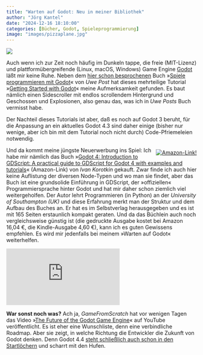 ```yaml
---
title: "Warten auf Godot: Neu in meiner Bibliothek"
author: "Jörg Kantel"
date: "2024-12-16 18:10:00"
categories: [Bücher, Godot, Spieleprogrammierung]
image: "images/pizzaplane.jpg"
---
```


[![](images/pizzaplane-b.jpg)](https://www.flickr.com/photos/schockwellenreiter/52584883766/)

Auch wenn ich zur Zeit noch häufig im Dunkeln tappe, die freie (MIT-Lizenz) und plattformübergreifende (Linux, macOS, Windows) Game Engine [Godot](http://cognitiones.kantel-chaos-team.de/multimedia/spieleprogrammierung/godot.html) läßt mir keine Ruhe. Neben dem [hier schon besprochenen](https://kantel.github.io/posts/2024120901_godot_buch/) Buch »[Spiele programmieren mit Godot](https://www.rheinwerk-verlag.de/spiele-programmieren-mit-godot/)« von *Uwe Post* hat dieses mehrteilige Tutorial »[Getting Started with Godot](https://devga.me/tutorials/godot2d/)« meine Aufmerksamkeit gefunden. Es baut nämlich einen Sidescroller mit endlos scrollendem Hintergrund und Geschossen und Explosionen, also genau das, was ich in *Uwe Posts* Buch vermisst habe.

Der Nachteil dieses Tutorials ist aber, daß es noch auf Godot 3 beruht, für die Anpassung an ein aktuelles Godot 4.3 sind daher einige (bisher nur wenige, aber ich bin mit dem Tutorial noch nicht durch) Code-Pfriemeleien notwendig.

<div style="float: right; margin-left: 12px; margin-top: 6px;">[![Amazon-Link!](images/godotbookcover.jpg)](https://www.amazon.de/Godot-Introduction-GDScript-practical-tutorials/dp/B0C5241244)</div>

Und da kommt meine jüngste Neuerwerbung ins Spiel: Ich habe mir nämlich das Buch »[Godot 4: Introduction to GDScript: A practical guide to GDScript for Godot 4 with examples and tutorials](https://www.amazon.de/Godot-Introduction-GDScript-practical-tutorials/dp/B0C5241244)« (Amazon-Link) von *Ivan Korotkin* gekauft. Zwar finde ich auch hier keine Auflistung der diversen Node-Typen und wo man sie findet, aber das Buch ist eine grundsolide Einführung in GDScript, der »offiziellen« Programmiersprache hinter Godot und hat mir daher schon ziemlich viel weitergeholfen. Der Autor lehrt Programmieren (in Python) an der *University of Southampton (UK)* und diese Erfahrung merkt man der Struktur und dem Aufbau des Buches an. Er hat es im Selbstverlag herausgegeben und es ist mit 165&nbsp;Seiten erstaunlich kompakt geraten. Und da das Büchlein auch noch vergleichsweise günstig ist (die gedruckte Ausgabe kostet bei Amazon 16,04&nbsp;€, die Kindle-Ausgabe 4,60&nbsp;€), kann ich es guten Gewissens empfehlen. Es wird mir jedenfalls bei meinem »Warten auf Godot« weiterhelfen.

<iframe class="if16_9" src="https://www.youtube.com/embed/00Ej1887udI?si=n0MhNn-A-bOdNc-A" title="YouTube video player" frameborder="0" allow="accelerometer; autoplay; clipboard-write; encrypted-media; gyroscope; picture-in-picture; web-share" referrerpolicy="strict-origin-when-cross-origin" allowfullscreen></iframe>

**War sonst noch was?** Ach ja, *GameFromScratch* hat vor wenigen Tagen das Video »[The Future of the Godot Game Engine](https://www.youtube.com/watch?v=00Ej1887udI)« auf YouTube veröffentlicht. Es ist eher eine Wunschliste, denn eine verbindliche Roadmap. Aber sie zeigt, in welche Richtung die Entwickler die Zukunft von Godot denken. Denn Godot&nbsp;4.4 [steht schließlich auch schon in den Startlöchern](https://gamefromscratch.com/godot-release-godot-4-4-dev-6/) und scharrt mit den Hufen.
